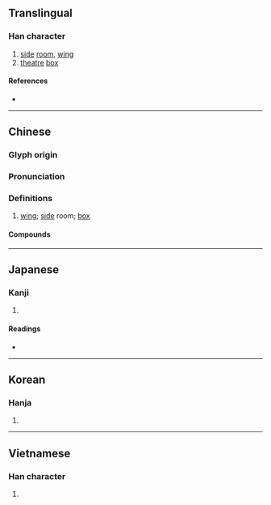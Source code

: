 {{also|厢}}
{{character info/new}}
==Translingual==

===Han character===
{{Han char|rn=53|rad=广|as=09|sn=12|four=00260|canj=IDBU|ids=⿸广相}}

# [[side]] [[room]], [[wing]]
# [[theatre]] [[box]]

====References====
* {{Han ref|kx=0348.320|dkj=09416|dj=0659.200|hdz=20892.090|uh=5EC2|ud=24258|bh=B45B|bd=46171}}

----

==Chinese==
{{zh-forms|s=厢}}

===Glyph origin===
{{Han etym}}

===Pronunciation===
{{zh-pron
|m=xiāng
|c=soeng1
|mn=qz,tw,xm:siong/zz:siang/qz,tw,xm:siuⁿ/zz:sioⁿ
|mn_note=siong/siang - literary; siuⁿ/sioⁿ - vernacular
|mc=y
|oc=y
|cat=
}}

===Definitions===
{{zh-hanzi}}

# [[wing]]; [[side]] room; [[box]]

====Compounds====
{{zh-der|一壁廂|一廂情願|兩廂|兩廂情願|兩邊廂|包廂|南西廂|四廂|坊廂|城廂|壁廂|廂兵|廂官|廂房|廂鋪|待月西廂|打連廂|攛廂|東廂|耳根廂|董西廂|西廂|西廂記|車廂|車廂廣告|這壁廂|這廂|連廂|連廂棒|連廂舞|連廂詞|邊廂|那壁廂|關廂}}

----

==Japanese==

===Kanji===
{{ja-kanji|grade=|rs=广09}}

# {{defn|lang=ja|sort=广09}}

====Readings====
* {{ja-readings|on=[[しょう]] (shō), [[そう]] (sō)|kun=[[ひさし]] (hisashi)}}

----

==Korean==

===Hanja===
{{ko-hanja|hangeul=상|rv=sang|mr=sang}}

# {{defn|lang=ko|sort=广09}}

----

==Vietnamese==

===Han character===
{{vi-hantu|[[rương]], [[sương]], [[tương]]|rs=广09}}

# {{defn|lang=vi|sort=广09}}